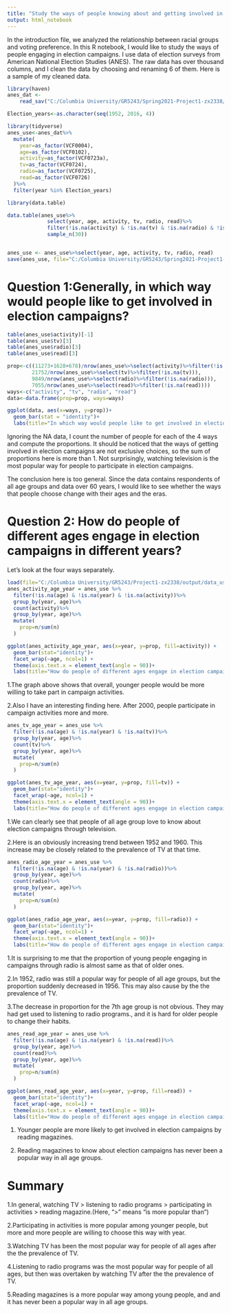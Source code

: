 ```yaml
---
title: "Study the ways of people knowing about and getting involved in election campaigns"
output: html_notebook
---
```


In the introduction file, we analyzed the relationship between racial groups and voting preference. In this R notebook, I would like to study the ways of people engaging in election campaigns. I use data of election surveys from American National Election Studies (ANES). The raw data has over thousand columns, and I clean the data by choosing and renaming 6 of them. Here is a sample of my cleaned data.
```r
library(haven)
anes_dat <-
    read_sav("C:/Columbia University/GR5243/Spring2021-Project1-zx2338/data/anes_timeseries_cdf.sav")
```


```r
Election_years<-as.character(seq(1952, 2016, 4))

library(tidyverse)
anes_use<-anes_dat%>%
  mutate(
    year=as_factor(VCF0004),
    age=as_factor(VCF0102),
    activity=as_factor(VCF0723a),
    tv=as_factor(VCF0724),
    radio=as_factor(VCF0725),
    read=as_factor(VCF0726)
  )%>%
  filter(year %in% Election_years)

library(data.table)

data.table(anes_use%>%
             select(year, age, activity, tv, radio, read)%>%
             filter(!is.na(activity) & !is.na(tv) & !is.na(radio) & !is.na(read))%>%
             sample_n(30))


anes_use <- anes_use%>%select(year, age, activity, tv, radio, read)
save(anes_use, file="C:/Columbia University/GR5243/Spring2021-Project1-zx2338/output/data_use.RData")
```





# Question 1:Generally, in which way would people like to get involved in election campaigns?
```r
table(anes_use$activity)[-1]
table(anes_use$tv)[3]
table(anes_use$radio)[3]
table(anes_use$read)[3]

prop<-c((11273+1628+678)/nrow(anes_use%>%select(activity)%>%filter(!is.na(activity))),
        21752/nrow(anes_use%>%select(tv)%>%filter(!is.na(tv))),
        9849/nrow(anes_use%>%select(radio)%>%filter(!is.na(radio))),
        7055/nrow(anes_use%>%select(read)%>%filter(!is.na(read))))
ways<-c("activity", "tv", "radio", "read")
data<-data.frame(prop=prop, ways=ways)

ggplot(data, aes(x=ways, y=prop))+
  geom_bar(stat = "identity")+
  labs(title="In which way would people like to get involved in election campaigns")
```
Ignoring the NA data, I count the number of people for each of the 4 ways and compute the proportions. It should be noticed that the ways of getting involved in election campaigns are not exclusive choices, so the sum of proportions here is more than 1. Not surprisingly, watching television is the most popular way for people to participate in election campaigns. 

The conclusion here is too general. Since the data contains respondents of all age groups and data over 60 years, I would like to see whether the ways that people choose change with their ages and the eras.




# Question 2: How do people of different ages engage in election campaigns in different years?

Let's look at the four ways separately.
```r
load(file="C:/Columbia University/GR5243/Project1-zx2338/output/data_use.RData")
anes_activity_age_year = anes_use %>%
  filter(!is.na(age) & !is.na(year) & !is.na(activity))%>%
  group_by(year, age)%>%
  count(activity)%>%
  group_by(year, age)%>%
  mutate(
    prop=n/sum(n)
  )

ggplot(anes_activity_age_year, aes(x=year, y=prop, fill=activity)) +
  geom_bar(stat="identity")+ 
  facet_wrap(~age, ncol=1) + 
  theme(axis.text.x = element_text(angle = 90))+
  labs(title="How do people of different ages engage in election campaigns in different years")
```
1.The graph above shows that overall, younger people would be more willing to take part in campaign activities. 

2.Also I have an interesting finding here. After 2000, people participate in campaign activities more and more.

```r
anes_tv_age_year = anes_use %>%
  filter(!is.na(age) & !is.na(year) & !is.na(tv))%>%
  group_by(year, age)%>%
  count(tv)%>%
  group_by(year, age)%>%
  mutate(
    prop=n/sum(n)
  )

ggplot(anes_tv_age_year, aes(x=year, y=prop, fill=tv)) +
  geom_bar(stat="identity")+ 
  facet_wrap(~age, ncol=1) + 
  theme(axis.text.x = element_text(angle = 90))+
  labs(title="How do people of different ages engage in election campaigns in different years")
```
1.We can clearly see that people of all age group love to know about election campaigns through television. 

2.Here is an obviously increasing trend between 1952 and 1960. This increase may be closely related to the prevalence of TV at that time.

```r
anes_radio_age_year = anes_use %>%
  filter(!is.na(age) & !is.na(year) & !is.na(radio))%>%
  group_by(year, age)%>%
  count(radio)%>%
  group_by(year, age)%>%
  mutate(
    prop=n/sum(n)
  )

ggplot(anes_radio_age_year, aes(x=year, y=prop, fill=radio)) +
  geom_bar(stat="identity")+ 
  facet_wrap(~age, ncol=1) + 
  theme(axis.text.x = element_text(angle = 90))+
  labs(title="How do people of different ages engage in election campaigns in different years")
```
1.It is surprising to me that the proportion of young people engaging in campaigns through radio is almost same as that of older ones.

2.In 1952, radio was still a popular way for people of all age groups, but the proportion suddenly decreased in 1956. This may also cause by the the prevalence of TV. 

3.The decrease in proportion for the 7th age group is not obvious. They may had get used to listening to radio programs., and it is hard for older people to change their habits.

```r
anes_read_age_year = anes_use %>%
  filter(!is.na(age) & !is.na(year) & !is.na(read))%>%
  group_by(year, age)%>%
  count(read)%>%
  group_by(year, age)%>%
  mutate(
    prop=n/sum(n)
  )

ggplot(anes_read_age_year, aes(x=year, y=prop, fill=read)) +
  geom_bar(stat="identity")+ 
  facet_wrap(~age, ncol=1) + 
  theme(axis.text.x = element_text(angle = 90))+
  labs(title="How do people of different ages engage in election campaigns in different years")
```

1. Younger people are more likely to get involved in election campaigns by reading magazines. 

2. Reading magazines to know about election campaigns has never been a popular way in all age groups.

# Summary
1.In general, watching TV > listening to radio programs > participating in activities > reading magazine.(Here, ">" means "is more popular than")

2.Participating in activities is more popular among younger people, but more and more people are willing to choose this way with year.

3.Watching TV has been the most popular way for people of all ages after the the prevalence of TV.

4.Listening to radio programs was the most popular way for people of all ages, but then was overtaken by watching TV after the the prevalence of TV.

5.Reading magazines is a more popular way among young people, and and it has never been a popular way in all age groups.

